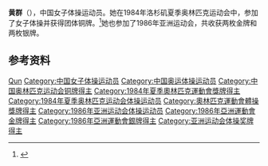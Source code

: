 {{Otheruses|黃群}}
{{Infobox sportsperson
| name           = 黄群
|show-medals=yes
|medaltemplates={{MedalSport | 女子[[体操|体操]]}}
{{MedalCountry | {{CHN}} }}
{{MedalCompetition|[[奥林匹克运动会|奥林匹克运动会]]}}
{{MedalBronze| [[1984年夏季奥林匹克运动会|1984年 洛杉矶]] |[[1984年夏季奥林匹克运动会|女子体操团体]]}}
}}

'''黄群'''（{{bd|1969年|3月18日|}}），中国女子体操运动员。她在1984年洛杉矶夏季奥林匹克运动会中，参加了女子体操并获得团体铜牌。<ref>{{Cite web |url=http://www.sports-reference.com/olympics/athletes/hu/huang-qun-1.html |title=Olympic results |accessdate=2017-04-01 |archive-date=2013-09-24 |archive-url=https://web.archive.org/web/20130924024001/http://www.sports-reference.com/olympics/athletes/hu/huang-qun-1.html |dead-url=no }}</ref>她也参加了1986年亚洲运动会，共收获两枚金牌和两枚银牌。

== 参考资料 ==
{{Reflist}}

{{Authority control}}
{{DEFAULTSORT:Huang Qun}}
[[Category:黄姓|Qun]]
[[Category:中国女子体操运动员|Category:中国女子体操运动员]]
[[Category:中国奥运体操运动员|Category:中国奥运体操运动员]]
[[Category:中国奥林匹克运动会铜牌得主|Category:中国奥林匹克运动会铜牌得主]]
[[Category:1984年夏季奧林匹克運動會獎牌得主|Category:1984年夏季奧林匹克運動會獎牌得主]]
[[Category:1984年夏季奥林匹克运动会体操运动员|Category:1984年夏季奥林匹克运动会体操运动员]]
[[Category:奧林匹克運動會體操獎牌得主|Category:奧林匹克運動會體操獎牌得主]]
[[Category:1986年亚洲运动会体操运动员|Category:1986年亚洲运动会体操运动员]]
[[Category:1986年亞洲運動會金牌得主|Category:1986年亞洲運動會金牌得主]]
[[Category:1986年亞洲運動會銀牌得主|Category:1986年亞洲運動會銀牌得主]]
[[Category:亚洲运动会体操奖牌得主|Category:亚洲运动会体操奖牌得主]]